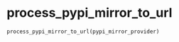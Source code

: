 # process_pypi_mirror_to_url { #pkg.process_pypi_mirror_to_url }

`process_pypi_mirror_to_url(pypi_mirror_provider)`
